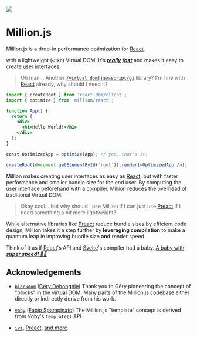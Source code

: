 
<img src="/banner.png" />

<br />

# Million.js

Million.js is a drop-in performance optimization for [React](https://reactjs.org).

with a lightweight (`<1kb`) Virtual DOM. It's [_**really fast**_](https://millionjs.org/benchmarks) and makes it easy to create user interfaces.

> Oh man... Another [`/virtual dom|javascript/gi`](https://regexr.com/6mr5f) library? I'm fine with [React](https://reactjs.org) already, why should I need it?

```jsx {2,12}
import { createRoot } from 'react-dom/client';
import { optimize } from 'million/react';

function App() {
  return (
    <div>
      <h1>Hello World!</h1>
    </div>
  );
}

const OptimizedApp = optimize(App); // yep, that's it!

createRoot(document.getElementById('root')).render(<OptimizedApp />);
```

Million makes creating user interfaces as easy as [React](https://reactjs.org), but with faster performance and smaller bundle size for the end user. By computing the user interface beforehand with a compiler, Million reduces the overhead of traditional Virtual DOM.

> Okay cool... but why should I use Million if I can just use [Preact](https://preactjs.com/) if I need something a bit more lightweight?

While alternative libraries like [Preact](https://preactjs.com/) reduce bundle sizes by efficient code design, Million takes it a step further by **leveraging compilation** to make a quantum leap in improving bundle size **and** render speed.

Think of it as if [React](https://preactjs.com/)'s API and [Svelte](https://svelte.dev/)'s compiler had a baby. [A baby with _**super speed! 👶🚀**_](https://millionjs.org/benchmarks)

## Acknowledgements

- [`blockdom`](https://github.com/ged-odoo/blockdom) ([Géry Debongnie](https://github.com/ged-odoo))
  Thank you to Géry pioneering the concept of "blocks" in the virtual DOM. Many parts of the Million.js codebase either directly or indirectly derive from his work.

- [`voby`](https://github.com/vobyjs/voby) ([Fabio Spampinato](https://github.com/fabiospampinato))
  The Million.js "template" concept is derived from Voby's `template()` API.

- [`ivi`](https://github.com/localvoid/ivi), [Preact](https://github.com/preactjs/preact), [and more](https://krausest.github.io/js-framework-benchmark/2021/table_chrome_96.0.4664.45.html)
